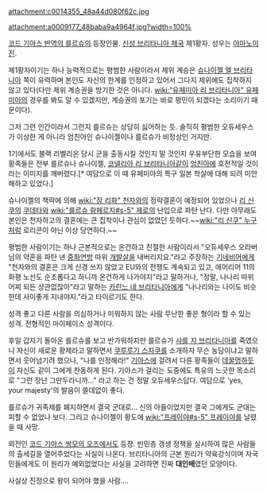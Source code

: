 attachment:c0014355_48a44d080f62c.jpg

attachment:a0009177_48baba9a4964f.jpg?width=100% 

[[코드 기아스 반역의 를르슈]]의 등장인물. [[신성 브리타니아 제국]] 제1황자. 성우는 [[야마노이 진]].

제1황자이기는 하나 능력적으로는 평범한 사람이라서 제위 계승은 [[슈나이젤 엘 브리타니아]] 쪽이 유력하며 본인도 자신의 한계를 인정하고 있어서 그다지 제위에도 집착하지 않고 있다(다만 제위 계승권을 방기한 것은 아니다. [[wiki:"유페미아 리 브리타니아" 유페미아]]의 경우를 봐도 알 수 있겠지만, 계승권의 포기는 바로 평민이 되겠다는 소리이기 때문이다).

그저 그런 인간이라서 그런지 를르슈는 상당히 싫어하는 듯. 솔직히 평범한 오듀세우스가 이상한 게 아니라 엄친아인 슈나이젤이나 를르슈가 비정상인 거지만.

1기에서도 블랙 리벨리온 당시 군을 출동시킬 것인지 말 것인지 우유부단한 모습을 보여 황족들은 전부 를르슈나 슈나이젤, [[코넬리아 리 브리타니아]]같이 [[엄친아]]에 호전적일 것이라는 이미지를 깨버렸다.[* 여담으로 이 때 유페미아의 특구 일본 학살에 대해 되려 미안해하고 있었다.]

슈나이젤의 책략에 의해 [[wiki:"장 리화" 천자]]와의 정략결혼이 예정되어 있었으나 [[리 신쿠]]의 [[쿠데타]]와 [[wiki:"를르슈 람페르지#s-5" 제로]]의 난입으로 파탄 난다. 다만 아무래도 본인은 천자하고의 결혼에는 큰 집착이나 관심이 없었던 듯하다.~~[[wiki:"리 신쿠" 누구]]처럼 로리콘이 아닌 이상 당연하다.~~

평범한 사람이기는 하나 근본적으로는 온건하고 친절한 사람이라서 "오듀세우스 오라버님의 약혼을 파탄 낸 [[중화연방]] 따위 [[개발살]]을 내버리지요."라고 주장하는 [[기네비어]]에게 "천자와의 결혼은 크게 신경 쓰지 않았고 EU와의 전쟁도 계속되고 있고, 에어리어 11의 화평 노선도 순조롭다고 하니까 온건하게 나가야지"라고 말하거나, "정말, 나나리 따위 어찌 되든 상관없잖아"라고 말하는 [[카린느 네 브리타니아]]에게 "나나리와는 나이도 비슷한데 사이좋게 지내야지."라고 타이르기도 한다.

성격 좋고 다른 사람을 의심하거나 미워하지 않는 사람 무난한 좋은 형이라 할 수 있는 성격. 전형적인 마이페이스 성격이다.

후일 갑자기 돌아온 를르슈를 보고 반가워하지만 를르슈가 [[샤를 지 브리타니아]]를 죽였으니 자신이 새로운 황제라고 말하면서 [[쿠루루기 스자쿠]]를 소개하자 무슨 농담이냐고 말하면서 웃어넘기려 했으나, "나를 인정해라!" [[기아스]]에 걸려서 다른 황족들이 [[데꿀멍]]하듯이 자신도 같이 그에게 찬동하게 된다. 기아스가 걸리는 도중에도 특유의 느긋한 목소리로 "그런 장난 그만두라니까..." 라고 하는 건 정말 오듀세우스답다. 여담으로 'yes, your majesty'의 발음이 쓸데없이 좋다.

를르슈가 귀족제를 폐지하면서 결국 군대로... 신의 아들이었지만 결국 그에게도 군대는 피할 수 없었나 보다. 그리고 슈나이젤이 황도에 [[wiki:"프레이야#s-5" 프레이야]]를 날렸을 때 사망.

외전인 [[코드 기아스 쌍모의 오즈]]에서도 등장. 빈민층 갱생 정책을 실시하여 많은 사람들의 출세길을 열어주었다는 사실이 나온다. 브리타니아의 근본 원리가 약육강식이며 자국민들에게도 이 원리가 예외없었다는 사실을 고려하면 진짜 '''대인배'''였던 모양이다.

사실상 진정으로 왕이 되어야 했을 사람....

